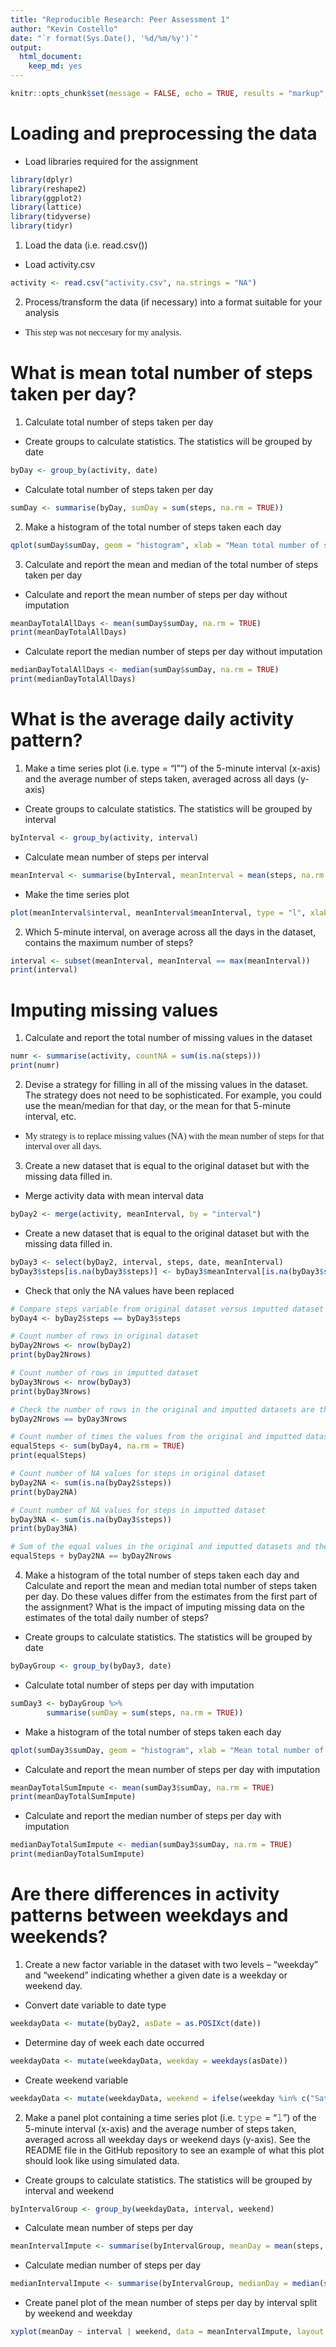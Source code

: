 ```yaml
---
title: "Reproducible Research: Peer Assessment 1"
author: "Kevin Costello"
date: "`r format(Sys.Date(), '%d/%m/%y')`"
output: 
  html_document:
    keep_md: yes
---
```


```r
knitr::opts_chunk$set(message = FALSE, echo = TRUE, results = "markup", fig.show = "asis", include = TRUE)
```

# Loading and preprocessing the data

* Load libraries required for the assignment

```r
library(dplyr)
library(reshape2)
library(ggplot2)
library(lattice)
library(tidyverse)
library(tidyr)
```

1. Load the data (i.e. read.csv())

* Load activity.csv

```r
activity <- read.csv("activity.csv", na.strings = "NA")
```

2. Process/transform the data (if necessary) into a format suitable for your analysis

* <span style="font-family:Futura;">This step was not neccesary for my analysis.</span>

# What is mean total number of steps taken per day?

1. Calculate total number of steps taken per day

* Create groups to calculate statistics.  The statistics will be grouped by date

```r
byDay <- group_by(activity, date)
```

* Calculate total number of steps taken per day

```r
sumDay <- summarise(byDay, sumDay = sum(steps, na.rm = TRUE))
```

2. Make a histogram of the total number of steps taken each day

```r
qplot(sumDay$sumDay, geom = "histogram", xlab = "Mean total number of steps taken per day", ylab = "Count", binwidth = 1000, main = "Histogram of total number of steps per day (without imputation)")
```

3. Calculate and report the mean and median of the total number of steps taken per day

* Calculate and report the mean number of steps per day without imputation

```r
meanDayTotalAllDays <- mean(sumDay$sumDay, na.rm = TRUE)
print(meanDayTotalAllDays)
```

* Calculate report the median number of steps per day without imputation

```r
medianDayTotalAllDays <- median(sumDay$sumDay, na.rm = TRUE)
print(medianDayTotalAllDays)
```

# What is the average daily activity pattern?

1. Make a time series plot (i.e. type = "l"") of the 5-minute interval (x-axis) and the average number of steps taken, averaged across all days (y-axis)

* Create groups to calculate statistics.  The statistics will be grouped by interval

```r
byInterval <- group_by(activity, interval)
```

* Calculate mean number of steps per interval

```r
meanInterval <- summarise(byInterval, meanInterval = mean(steps, na.rm = TRUE))
```

* Make the time series plot

```r
plot(meanInterval$interval, meanInterval$meanInterval, type = "l", xlab = "Interval", ylab = "Mean number of steps per interval", main = "Time series plot of the Mean number of steps per interval versus interval (without imputation)")
```

2. Which 5-minute interval, on average across all the days in the dataset, contains the maximum number of steps?

```r
interval <- subset(meanInterval, meanInterval == max(meanInterval))
print(interval)
```

# Imputing missing values

1. Calculate and report the total number of missing values in the dataset

```r
numr <- summarise(activity, countNA = sum(is.na(steps)))
print(numr)
```

2. Devise a strategy for filling in all of the missing values in the dataset. The strategy does not need to be sophisticated. For example, you could use the mean/median for that day, or the mean for that 5-minute interval, etc.

* <span style="font-family:Futura;">My strategy is to replace missing values (NA) with the mean number of steps for that interval over all days.</span>

3. Create a new dataset that is equal to the original dataset but with the missing data filled in.

* Merge activity data with mean interval data

```r
byDay2 <- merge(activity, meanInterval, by = "interval")
```

* Create a new dataset that is equal to the original dataset but with the missing data filled in.

```r
byDay3 <- select(byDay2, interval, steps, date, meanInterval)
byDay3$steps[is.na(byDay3$steps)] <- byDay3$meanInterval[is.na(byDay3$steps)]
```

* Check that only the NA values have been replaced

```r

# Compare steps variable from original dataset versus imputted dataset
byDay4 <- byDay2$steps == byDay3$steps

# Count number of rows in original dataset
byDay2Nrows <- nrow(byDay2)
print(byDay2Nrows)

# Count number of rows in imputted dataset
byDay3Nrows <- nrow(byDay3)
print(byDay3Nrows)

# Check the number of rows in the original and imputted datasets are the same
byDay2Nrows == byDay3Nrows

# Count number of times the values from the original and imputted datasets are equal
equalSteps <- sum(byDay4, na.rm = TRUE)
print(equalSteps)

# Count number of NA values for steps in original dataset
byDay2NA <- sum(is.na(byDay2$steps))
print(byDay2NA)

# Count number of NA values for steps in imputted dataset
byDay3NA <- sum(is.na(byDay3$steps))
print(byDay3NA)

# Sum of the equal values in the original and imputted datasets and the NA values in original dataset should equal the total number of rows in the original dataset
equalSteps + byDay2NA == byDay2Nrows
```


4. Make a histogram of the total number of steps taken each day and Calculate and report the mean and median total number of steps taken per day. Do these values differ from the estimates from the first part of the assignment? What is the impact of imputing missing data on the estimates of the total daily number of steps?

* Create groups to calculate statistics.  The statistics will be grouped by date

```r
byDayGroup <- group_by(byDay3, date)
```

* Calculate total number of steps per day with imputation

```r
sumDay3 <- byDayGroup %>%
        summarise(sumDay = sum(steps, na.rm = TRUE))
```

* Make a histogram of the total number of steps taken each day

```r
qplot(sumDay3$sumDay, geom = "histogram", xlab = "Mean total number of steps taken per day", ylab = "Count", binwidth = 1000, main = c("Histogram of total number of steps per day (Imputted)"))
```

* Calculate and report the mean number of steps per day with imputation

```r
meanDayTotalSumImpute <- mean(sumDay3$sumDay, na.rm = TRUE)
print(meanDayTotalSumImpute)
```

* Calculate and report the median number of steps per day with imputation

```r
medianDayTotalSumImpute <- median(sumDay3$sumDay, na.rm = TRUE)
print(medianDayTotalSumImpute)
```

# Are there differences in activity patterns between weekdays and weekends?

1. Create a new factor variable in the dataset with two levels – “weekday” and “weekend” indicating whether a given date is a weekday or weekend day.

* Convert date variable to date type

```r
weekdayData <- mutate(byDay2, asDate = as.POSIXct(date))
```

* Determine day of week each date occurred

```r
weekdayData <- mutate(weekdayData, weekday = weekdays(asDate))
```

* Create weekend variable 

```r
weekdayData <- mutate(weekdayData, weekend = ifelse(weekday %in% c("Saturday", "Sunday"), "weekend", "weekday"))
```

2. Make a panel plot containing a time series plot (i.e. 𝚝𝚢𝚙𝚎 = "𝚕") of the 5-minute interval (x-axis) and the average number of steps taken, averaged across all weekday days or weekend days (y-axis). See the README file in the GitHub repository to see an example of what this plot should look like using simulated data.

* Create groups to calculate statistics.  The statistics will be grouped by interval and weekend

```r
byIntervalGroup <- group_by(weekdayData, interval, weekend)
```

* Calculate mean number of steps per day

```r
meanIntervalImpute <- summarise(byIntervalGroup, meanDay = mean(steps, na.rm = TRUE))
```

* Calculate median number of steps per day

```r
medianIntervalImpute <- summarise(byIntervalGroup, medianDay = median(steps, na.rm = TRUE))
```

* Create panel plot of the mean number of steps per day by interval split by weekend and weekday

```r
xyplot(meanDay ~ interval | weekend, data = meanIntervalImpute, layout = c(1, 2), xlab = "Interval", ylab = "Number of Steps", main = "Mean number of steps per day by interval split by weekend and weekday")
```
